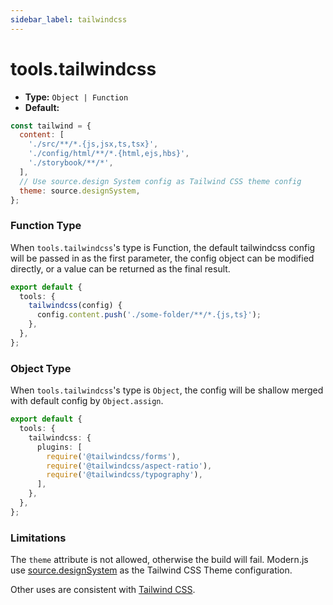 ```yaml
---
sidebar_label: tailwindcss
---
```


# tools.tailwindcss

- **Type:** `Object | Function`
- **Default:**

```js
const tailwind = {
  content: [
    './src/**/*.{js,jsx,ts,tsx}',
    './config/html/**/*.{html,ejs,hbs}',
    './storybook/**/*',
  ],
  // Use source.design System config as Tailwind CSS theme config
  theme: source.designSystem,
};
```

### Function Type

When `tools.tailwindcss`'s type is Function, the default tailwindcss config will be passed in as the first parameter, the config object can be modified directly, or a value can be returned as the final result.

```ts title="modern.config.ts"
export default {
  tools: {
    tailwindcss(config) {
      config.content.push('./some-folder/**/*.{js,ts}');
    },
  },
};
```

### Object Type

When `tools.tailwindcss`'s type is `Object`, the config will be shallow merged with default config by `Object.assign`.

```ts title="modern.config.ts"
export default {
  tools: {
    tailwindcss: {
      plugins: [
        require('@tailwindcss/forms'),
        require('@tailwindcss/aspect-ratio'),
        require('@tailwindcss/typography'),
      ],
    },
  },
};
```

### Limitations

The `theme` attribute is not allowed, otherwise the build will fail. Modern.js use [source.designSystem](/configure/app/source/design-system) as the Tailwind CSS Theme configuration.

Other uses are consistent with [Tailwind CSS](https://tailwindcss.com/docs/configuration).
